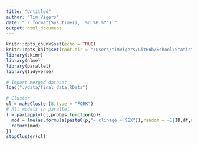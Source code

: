 ```yaml
---
title: "Untitled"
author: "Tim Vigers"
date: "`r format(Sys.time(), '%d %B %Y')`"
output: html_document
---
```


```r
knitr::opts_chunk$set(echo = TRUE)
knitr::opts_knit$set(root.dir = "/Users/timvigers/GitHub/School/Statistical Genomics/final_project")
library(skimr)
library(nlme)
library(parallel)
library(tidyverse)
```

```r
# Import merged dataset
load("./data/final_data.RData")
```

```r
# Cluster
cl = makeCluster(8,type = "FORK")
# All models in parallel
l = parLapply(cl,probes,function(p){
  mod = lme(as.formula(paste0(p,"~ clinage + SEX")),random = ~1|ID,df,na.action = na.omit)
  return(mod)
})
stopCluster(cl)
```